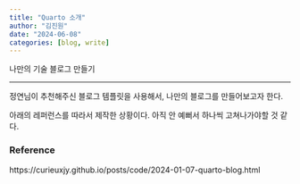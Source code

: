 ```yaml
---
title: "Quarto 소개"
author: "김진원"
date: "2024-06-08"
categories: [blog, write]
---
```


나만의 기술 블로그 만들기

---

정연님이 추천해주신 블로그 템플릿을 사용해서, 나만의 블로그를 만들어보고자 한다.

아래의 레퍼런스를 따라서 제작한 상황이다.
아직 안 예뻐서 하나씩 고쳐나가야할 것 같다.


### Reference

https://curieuxjy.github.io/posts/code/2024-01-07-quarto-blog.html